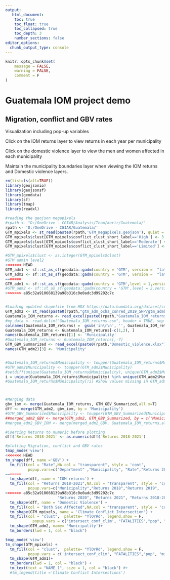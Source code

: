 ```yaml
---
output: 
   html_document:
    toc: true
    toc_float: true
    toc_collapsed: true
    toc_depth: 3
    number_sections: false
editor_options: 
  chunk_output_type: console
---
```


```r
knitr::opts_chunk$set(
	message = FALSE,
	warning = FALSE,
	comment = F
)
```

# Guatemala IOM project demo

## Migration, conflict and GBV rates

Visualization including pop-up variables  

Click on the IOM returns layer to view returns in each year per municipality  

Click on the domestic violence layer to view the men and women affected in each municipality  

Maintain the municipality boundaries layer when viewing the IOM returns and Domestic violence layers.

```r
rm(list=ls(all=TRUE))
library(geojsonio)
library(geojsonsf)
library(geodata)
library(sf)
library(tmap)
library(readxl)

#reading the geojson megapixels
#rpath <- "D:/OneDrive - CGIAR/Analysis/Team/korir/Guatemala/"
rpath <- 'D:/OneDrive - CGIAR/Guatemala/'
GTM_mpixels <- st_read(paste0(rpath,'GTM_megapixels.geojson'), quiet = T)
GTM_mpixels$clust[GTM_mpixels$conflict_clust_short_label=='High'] <- 3
GTM_mpixels$clust[GTM_mpixels$conflict_clust_short_label=='Moderate'] <- 2
GTM_mpixels$clust[GTM_mpixels$conflict_clust_short_label=='Limited'] <- 1

#GTM_mpixels$clust <- as.integer(GTM_mpixels$clust)
#GTM admin level2
<<<<<<< HEAD
GTM_adm1 <- sf::st_as_sf(geodata::gadm(country = 'GTM', version =  "latest" , level = 1, path = tempdir() ))
GTM_adm2 <- sf::st_as_sf(geodata::gadm(country = 'GTM', version =  "latest" ,level = 2, path = tempdir() ))
=======
GTM_adm1 <- sf::st_as_sf(geodata::gadm(country = 'GTM',level = 1,version="latest", path = tempdir() ))
#GTM_adm2 <- sf::st_as_sf(geodata::gadm(country = 'GTM',level = 2,version="latest", path = tempdir() ))
>>>>>>> a85c32a910668139a98b316c0e0adc3d99202c7c


#Loading updated shapefile from HDX https://data.humdata.org/dataset/cod-ab-gtm?
GTM_adm2 <- st_read(paste0(rpath,"gtm_adm_ocha_conred_2019_SHP/gtm_admbnda_adm2_ocha_conred_20190207.shp"), quiet = T)
Guatemala_IOM_returns <- read_excel(paste0(rpath,"Guatemala_IOM_returns_x.xlsx"))
#my_data <- read.delim("Guatemala_IOM_returns.csv", header = TRUE, sep = "\t", dec = ",",)
colnames(Guatemala_IOM_returns) =  gsub('in\r\n', '', Guatemala_IOM_returns[1,])#gsub('.*\n', '', Guatemala_IOM_returns[1,])
Guatemala_IOM_returns <- Guatemala_IOM_returns[-c(1,2), ]
names(Guatemala_IOM_returns)[1] <- 'Municipality'
#Guatemala_IOM_returns <- Guatemala_IOM_returns[,-7]
GTM_GBV_Summarized <- read_excel(paste0(rpath,"Domestic_violence.xlsx"))
names(GTM_adm2)[3] <- 'Municipality'


#Guatemala_IOM_returns$Municipality <- toupper(Guatemala_IOM_returns$Municipality)
#GTM_adm2$Municipality <- toupper(GTM_adm2$Municipality)
#setdiff(unique(Guatemala_IOM_returns$Municipality), unique(GTM_adm2$Municipality))
i = unique(Guatemala_IOM_returns$Municipality) %in% unique(GTM_adm2$Municipality)
#Guatemala_IOM_returns$Municipality[!i] #Show values missing in GTM_adm2



#Merging data
gbv_iom <- merge(Guatemala_IOM_returns, GTM_GBV_Summarized,all.x=T)
dff <- merge(GTM_adm2, gbv_iom, by = 'Municipality')
#GTM_GBV_Summarized$Municipality <- toupper(GTM_GBV_Summarized$Municipality)
##merged_adm2_GBV <- merge(GTM_adm2, GTM_GBV_Summarized, by = c('Municipality'))
#merged_adm2_GBV_IOM <- merge(merged_adm2_GBV, Guatemala_IOM_returns,all.y=T)

#Coercing Returns to numeric before plotting
dff$`Returns 2018-2021` <- as.numeric(dff$`Returns 2018-2021`)

#plotting Migration, conflict and GBV rates
tmap_mode('view')
<<<<<<< HEAD
tm_shape(dff, name ='GBV') +
  tm_fill(col = "Rate",NA.col = "transparent", style = 'cont',
          popup.vars=c("Department" ,"Municipality", "Rate","Returns 2018","Returns 2019", 
=======
  tm_shape(dff, name = 'IOM returns') +
  tm_fill(col = "Returns 2018-2021",NA.col = "transparent", style = 'cont',
          popup.vars=c("Municipality","Returns 2018","Returns 2019", 
>>>>>>> a85c32a910668139a98b316c0e0adc3d99202c7c
                       "Returns 2020", "Returns 2021", "Returns 2018-2021")) +
  tm_shape(dff, name = 'Domestic Violence') +
  tm_fill(col = "Both Sex Affected",NA.col = "transparent", style = 'cont',popup.vars=c("Men","Women")) +
  tm_shape(GTM_mpixels, name = 'Climate Conflict Intersection') +
  tm_fill(col = "clust",  palette= "YlOrRd", legend.show = F, 
            popup.vars = c('intersect_conf_clim', "FATALITIES","pop", "migration", "female_population")) +
  tm_shape(GTM_adm2, name= 'Municipality')+
  tm_borders(lwd = 1, col = "black")
```




```r
tmap_mode('view')
tm_shape(GTM_mpixels) +
  tm_fill(col = "clust",  palette= "YlOrRd", legend.show = F, 
          popup.vars = c('intersect_conf_clim', "FATALITIES","pop", "migration", "female_population")) +
  tm_shape(GTM_adm1)+
  tm_borders(lwd = 1, col = "black") +
  tm_text(text = "NAME_1", size = 1, col = "black") #+
  #tm_legend(title ='Climate Conflict Intersections')


```

